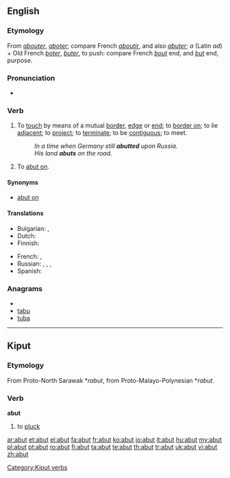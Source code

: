 ==English==

===Etymology===
From {{etyl|fro|en}} ''[[abouter]]'', ''[[aboter]]''; compare French ''[[aboutir]]'', and also ''[[abuter]]''; ''a'' (Latin ''ad'') + Old French ''[[boter]]'', ''[[buter]]'', to push: compare French ''[[bout]]'' end, and ''[[but]]'' end, purpose.

===Pronunciation===
* {{a|RP}} {{IPA|/əˈbʌt/}}

===Verb===
{{en-verb|abut|t|ing}}

# {{intransitive}} To [[touch]] by means of a mutual [[border]], [[edge]] or [[end]];  to [[border on]]; to lie [[adjacent]]; to [[project]]; to [[terminate]]; to be [[contiguous]]; to meet.
#: ''In a time when Germany still '''abutted''' upon Russia.''
#: ''His land '''abuts''' on the road.''
# {{transitive}} To [[abut on]].

====Synonyms====
* {{transitive}} [[abut on]]

====Translations====
{{trans-top|to border on}}
* Bulgarian: {{t+|bg|гранича}},  {{t|bg|опирам се о}}
* Dutch: {{t+|nl|grenzen}}
* Finnish: {{t-|fi|rajoittua}}
{{trans-mid}}
* French: {{t+|fr|aboutir}},  {{t+|fr|abouter}}
* Russian: {{t+|ru|граничить}}, {{t+|ru|примыкать}}, {{t+|ru|прилегать}}, {{t+|ru|упираться}}
* Spanish: {{t-|es|bordear}}
{{trans-bottom}}

===Anagrams===
* {{alphagram|abtu}}
* [[tabu#English|tabu]]
* [[tuba#English|tuba]]

----

==Kiput==

===Etymology===
From Proto-North Sarawak *''rabut'', from Proto-Malayo-Polynesian *''rabut''.

===Verb===
'''abut'''

# to [[pluck]]

[[Category:Kiput verbs]]

[[ar:abut]]
[[et:abut]]
[[el:abut]]
[[fa:abut]]
[[fr:abut]]
[[ko:abut]]
[[io:abut]]
[[it:abut]]
[[hu:abut]]
[[my:abut]]
[[pl:abut]]
[[pt:abut]]
[[ro:abut]]
[[fi:abut]]
[[ta:abut]]
[[te:abut]]
[[th:abut]]
[[tr:abut]]
[[uk:abut]]
[[vi:abut]]
[[zh:abut]]